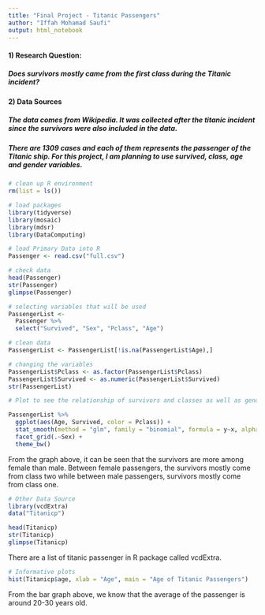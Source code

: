 ```yaml
---
title: "Final Project - Titanic Passengers"
author: "Iffah Mohamad Saufi"
output: html_notebook
---
```


#### 1) Research Question:
##### Does survivors mostly came from the first class during the Titanic incident?

#### 2) Data Sources
##### The data comes from Wikipedia. It was collected after the titanic incident since the survivors were also included in the data.

##### There are 1309 cases and each of them represents the passenger of the Titanic ship. For this project, I am planning to use survived, class, age and gender variables. 

```r
# clean up R environment
rm(list = ls())

# load packages
library(tidyverse)
library(mosaic)
library(mdsr)
library(DataComputing)
```

```r
# load Primary Data into R
Passenger <- read.csv("full.csv")

# check data
head(Passenger)
str(Passenger)
glimpse(Passenger)
```

```r
# selecting variables that will be used
PassengerList <-
  Passenger %>%
  select("Survived", "Sex", "Pclass", "Age") 

# clean data
PassengerList <- PassengerList[!is.na(PassengerList$Age),] 
```

```r
# changing the variables
PassengerList$Pclass <- as.factor(PassengerList$Pclass)
PassengerList$Survived <- as.numeric(PassengerList$Survived)
str(PassengerList)
```

```r
# Plot to see the relationship of survivors and classes as well as gender

PassengerList %>%
  ggplot(aes(Age, Survived, color = Pclass)) +
  stat_smooth(method = "glm", family = "binomial", formula = y~x, alpha = .2, aes(fill = Pclass)) +
  facet_grid(.~Sex) +
  theme_bw()
```
From the graph above, it can be seen that the survivors are more among female than male. Between female passengers, the survivors mostly come from class two while between male passengers, survivors mostly come from class one. 

```r
# Other Data Source
library(vcdExtra)
data("Titanicp")

head(Titanicp)
str(Titanicp)
glimpse(Titanicp)
```
There are a list of titanic passenger in R package called vcdExtra.

```r
# Informative plots
hist(Titanicp$age, xlab = "Age", main = "Age of Titanic Passengers")
```
From the bar graph above, we know that the average of the passenger is around 20-30 years old. 

